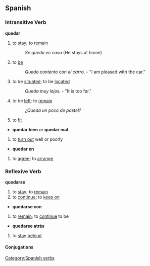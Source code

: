 == Spanish == 
=== Intransitive Verb === 
'''quedar'''
# to [[stay]]; to [[remain]]
#: ''Se queda en casa'' (He stays at home)
# to [[be]]
#: ''Quedo contento con el carro.'' - "I am pleased with the car."
# to be [[situated]]; to be [[located]]
#: ''Queda muy lejos.'' - "It is too far."
# to be [[left]]; to [[remain]]
#: ''¿Queda un poco de pastel?''
# to [[fit]]
*'''quedar bien''' ''or'' '''quedar mal'''
# to [[turn out]] well or poorly
*'''quedar en'''
# to [[agree]]; to [[arrange]]

=== Reflexive Verb ===
'''quedarse'''
# to [[stay]]; to [[remain]]
# to [[continue]]; to [[keep on]]
*'''quedarse con'''
# to [[remain]]; to [[continue]] to be
*'''quedarse atrás'''
# to [[stay]] [[behind]]

[[Category:Spanish verbs]] 
==== Conjugations ====
{{template:Es:-ar|qued}}